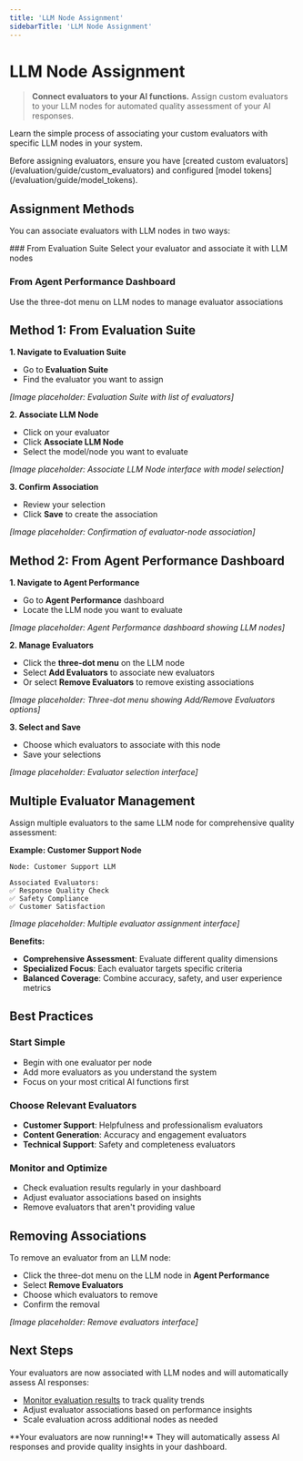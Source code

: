 ```yaml
---
title: 'LLM Node Assignment'
sidebarTitle: 'LLM Node Assignment'
---
```



# LLM Node Assignment

> **Connect evaluators to your AI functions.** Assign custom evaluators to your LLM nodes for automated quality assessment of your AI responses.

Learn the simple process of associating your custom evaluators with specific LLM nodes in your system.

<Callout type="info">
  Before assigning evaluators, ensure you have [created custom evaluators](/evaluation/guide/custom_evaluators) and configured [model tokens](/evaluation/guide/model_tokens).
</Callout>

## Assignment Methods

You can associate evaluators with LLM nodes in two ways:

<Steps>
### From Evaluation Suite
Select your evaluator and associate it with LLM nodes

### From Agent Performance Dashboard
Use the three-dot menu on LLM nodes to manage evaluator associations
</Steps>

## Method 1: From Evaluation Suite

**1. Navigate to Evaluation Suite**
- Go to **Evaluation Suite**
- Find the evaluator you want to assign

*[Image placeholder: Evaluation Suite with list of evaluators]*

**2. Associate LLM Node**
- Click on your evaluator
- Click **Associate LLM Node**
- Select the model/node you want to evaluate

*[Image placeholder: Associate LLM Node interface with model selection]*

**3. Confirm Association**
- Review your selection
- Click **Save** to create the association

*[Image placeholder: Confirmation of evaluator-node association]*

## Method 2: From Agent Performance Dashboard

**1. Navigate to Agent Performance**
- Go to **Agent Performance** dashboard
- Locate the LLM node you want to evaluate

*[Image placeholder: Agent Performance dashboard showing LLM nodes]*

**2. Manage Evaluators**
- Click the **three-dot menu** on the LLM node
- Select **Add Evaluators** to associate new evaluators
- Or select **Remove Evaluators** to remove existing associations

*[Image placeholder: Three-dot menu showing Add/Remove Evaluators options]*

**3. Select and Save**
- Choose which evaluators to associate with this node
- Save your selections

*[Image placeholder: Evaluator selection interface]*

## Multiple Evaluator Management

Assign multiple evaluators to the same LLM node for comprehensive quality assessment:

**Example: Customer Support Node**
```
Node: Customer Support LLM

Associated Evaluators:
✅ Response Quality Check
✅ Safety Compliance  
✅ Customer Satisfaction
```

*[Image placeholder: Multiple evaluator assignment interface]*

**Benefits:**
- **Comprehensive Assessment**: Evaluate different quality dimensions
- **Specialized Focus**: Each evaluator targets specific criteria
- **Balanced Coverage**: Combine accuracy, safety, and user experience metrics

## Best Practices

### Start Simple
- Begin with one evaluator per node
- Add more evaluators as you understand the system
- Focus on your most critical AI functions first

### Choose Relevant Evaluators
- **Customer Support**: Helpfulness and professionalism evaluators
- **Content Generation**: Accuracy and engagement evaluators  
- **Technical Support**: Safety and completeness evaluators

### Monitor and Optimize
- Check evaluation results regularly in your dashboard
- Adjust evaluator associations based on insights
- Remove evaluators that aren't providing value

## Removing Associations

To remove an evaluator from an LLM node:

- Click the three-dot menu on the LLM node in **Agent Performance**
- Select **Remove Evaluators**
- Choose which evaluators to remove
- Confirm the removal

*[Image placeholder: Remove evaluators interface]*

## Next Steps

Your evaluators are now associated with LLM nodes and will automatically assess AI responses:

- [Monitor evaluation results](/evaluation/guide/evaluation_results) to track quality trends
- Adjust evaluator associations based on performance insights
- Scale evaluation across additional nodes as needed

<Callout type="success">
  **Your evaluators are now running!** They will automatically assess AI responses and provide quality insights in your dashboard.
</Callout> 